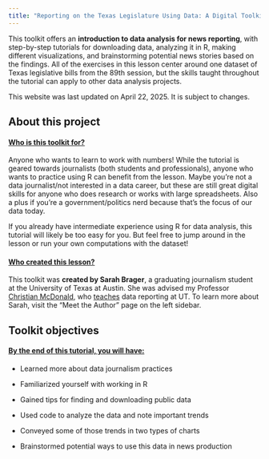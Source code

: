 ```yaml
---
title: "Reporting on the Texas Legislature Using Data: A Digital Toolkit for Journalists"
---
```


This toolkit offers an **introduction to data analysis for news reporting**, with step-by-step tutorials for downloading data, analyzing it in R, making different visualizations, and brainstorming potential news stories based on the findings. All of the exercises in this lesson center around one dataset of Texas legislative bills from the 89th session, but the skills taught throughout the tutorial can apply to other data analysis projects.

::: callout-note
This website was last updated on April 22, 2025. It is subject to changes.
:::

## About this project

#### [Who is this toolkit for?]{.underline}

Anyone who wants to learn to work with numbers! While the tutorial is geared towards journalists (both students and professionals), anyone who wants to practice using R can benefit from the lesson. Maybe you're not a data journalist/not interested in a data career, but these are still great digital skills for anyone who does research or works with large spreadsheets. Also a plus if you're a government/politics nerd because that's the focus of our data today.

::: {.callout-note Title="Note"}
If you already have intermediate experience using R for data analysis, this tutorial will likely be too easy for you. But feel free to jump around in the lesson or run your own computations with the dataset!
:::

#### [Who created this lesson?]{.underline}

This toolkit was **created by Sarah Brager**, a graduating journalism student at the University of Texas at Austin. She was advised my Professor [Christian McDonald](https://journalism.utexas.edu/faculty/christian-mcdonald), who [teaches](https://github.com/utdata) data reporting at UT. To learn more about Sarah, visit the "Meet the Author" page on the left sidebar.

## Toolkit objectives

#### [By the end of this tutorial, you will have:]{.underline}

-   Learned more about data journalism practices

-   Familiarized yourself with working in R

-   Gained tips for finding and downloading public data

-   Used code to analyze the data and note important trends

-   Conveyed some of those trends in two types of charts

-   Brainstormed potential ways to use this data in news production
